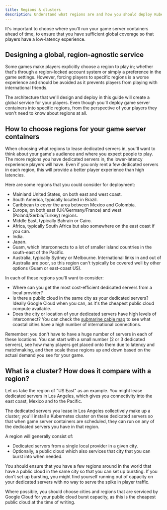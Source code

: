```yaml
---
title: Regions & clusters
description: Understand what regions are and how you should deploy Kubernetes clusters into them.
---
```


It's important to choose where you'll run your game server containers ahead of time, to ensure that you have sufficient global coverage so that players have a low-latency experience.

## Designing a global, region-agnostic service

Some games make players explicitly choose a region to play in; whether that's through a region-locked account system or simply a preference in the game settings. However, forcing players to specific regions is a worse experience and should be avoided as it prevents players from playing with international friends.

The architecture that we'll design and deploy in this guide will create a global service for your players. Even though you'll deploy game server containers into specific regions, from the perspective of your players they won't need to know about regions at all.

## How to choose regions for your game server containers

When choosing what regions to lease dedicated servers in, you'll want to think about your game's audience and where you expect people to play. The more regions you have dedicated servers in, the lower-latency experience players will have. Even if you only rent a few dedicated servers in each region, this will provide a better player experience than high latencies.

Here are some regions that you could consider for deployment:

- Mainland United States, on both east and west coast.
- South America, typically located in Brazil.
- Caribbean to cover the area between Mexico and Colombia.
- Europe, on both east (UK/Germany/France) and west (Poland/Serbia/Turkey) regions.
- Middle East, typically Bahrain or Cairo.
- Africa, typically South Africa but also somewhere on the east coast if you can.
- India.
- Japan.
- Guam, which interconnects to a lot of smaller island countries in the south-east of the Pacific. 
- Australia, typically Sydney or Melbourne. International links in and out of Australia are poor, so this region can't typically be covered well by other options (Guam or east-coast US).

In each of these regions you'll want to consider:

- Where can you get the most cost-efficient dedicated servers from a local provider?
- Is there a public cloud in the same city as your dedicated servers? Ideally Google Cloud when you can, as it's the cheapest public cloud compute available.
- Does the city or location of your dedicated servers have high levels of interconnect? You can check the [submarine cable map](https://www.submarinecablemap.com/) to see what coastal cities have a high number of international connections. 

Remember: you don't have to have a huge number of servers in each of these locations. You can start with a small number (2 or 3 dedicated servers), see how many players get placed onto them due to latency and matchmaking, and then scale those regions up and down based on the actual demand you see for your game.

## What is a cluster? How does it compare with a region?

Let us take the region of "US East" as an example. You might lease dedicated servers in Los Angeles, which gives you connectivity into the east coast, Mexico and to the Pacific.

The dedicated servers you lease in Los Angeles collectively make up a cluster; you'll install a Kubernetes cluster on these dedicated servers so that when game server containers are scheduled, they can run on any of the dedicated servers you have in that region.

A region will generally consist of:
- Dedicated servers from a single local provider in a given city.
- Optionally, a public cloud which also services that city that you can burst into when needed.

You should ensure that you have a few regions around in the world that have a public cloud in the same city so that you can set up bursting. If you don't set up bursting, you might find yourself running out of capacity on your dedicated servers with no way to serve the spike in player traffic.

Where possible, you should choose cities and regions that are serviced by Google Cloud for your public cloud burst capacity, as this is the cheapest public cloud at the time of writing.